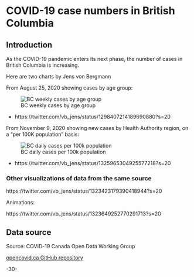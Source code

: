<!-- 
This file by Martin Monkman 
is licensed under a Creative Commons Attribution 4.0 International License
https://creativecommons.org/licenses/by/4.0/  
-->


# COVID-19 case numbers in British Columbia {#covid-bc}


## Introduction {#covid-bc-intro}


As the COVID-19 pandemic enters its next phase, the number of cases in British Columbia is increasing.

Here are two charts by Jens von Bergmann

From August 25, 2020 showing cases by age group:

![BC weekly cases by age group](static/img_capstone/bc_covid_cases_age_2020-08-25.jpg)


* https://twitter.com/vb_jens/status/1298407214189690880?s=20


From November 9, 2020 showing new cases by Health Authority region, on a "per 100K population" basis:

![BC daily cases per 100k population](static/img_capstone/bc_dailycases_per_100k.jpg)

* https://twitter.com/vb_jens/status/1325965304925577218?s=20


### Other visualizations of data from the same source

https://twitter.com/vb_jens/status/1323423179390418944?s=20

Animations:

https://twitter.com/vb_jens/status/1323649252770291713?s=20




## Data source {#covid-bc-data}

Source: COVID-19 Canada Open Data Working Group

[opencovid.ca GitHub repository](https://github.com/jeanpaulrsoucy/covid-19-canada-gov-data)




-30-